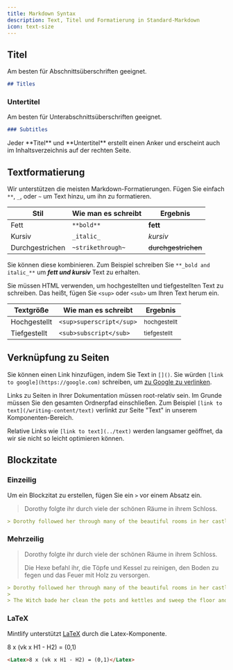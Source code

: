 ```yaml
---
title: Markdown Syntax
description: Text, Titel und Formatierung in Standard-Markdown
icon: text-size
---
```


## Titel

Am besten für Abschnittsüberschriften geeignet.

```md
## Titles
```

### Untertitel

Am besten für Unterabschnittsüberschriften geeignet.

```md
### Subtitles
```

<Tip>
  Jeder **Titel** und **Untertitel** erstellt einen Anker und erscheint auch im Inhaltsverzeichnis auf der rechten Seite.
</Tip>

## Textformatierung

Wir unterstützen die meisten Markdown-Formatierungen. Fügen Sie einfach `**`, `_`, oder `~` um Text hinzu, um ihn zu formatieren.

| Stil            | Wie man es schreibt | Ergebnis            |
| --------------- | ------------------- | ------------------- |
| Fett            | `**bold**`          | **fett**            |
| Kursiv          | `_italic_`          | *kursiv*            |
| Durchgestrichen | `~strikethrough~`   | ~~durchgestrichen~~ |

Sie können diese kombinieren. Zum Beispiel schreiben Sie `**_bold and italic_**` um ***fett und kursiv*** Text zu erhalten.

Sie müssen HTML verwenden, um hochgestellten und tiefgestellten Text zu schreiben. Das heißt, fügen Sie `<sup>` oder `<sub>` um Ihren Text herum ein.

| Textgröße    | Wie man es schreibt      | Ergebnis                |
| ------------ | ------------------------ | ----------------------- |
| Hochgestellt | `<sup>superscript</sup>` | <sup>hochgestellt</sup> |
| Tiefgestellt | `<sub>subscript</sub>`   | <sub>tiefgestellt</sub> |

## Verknüpfung zu Seiten

Sie können einen Link hinzufügen, indem Sie Text in `[]()`. Sie würden `[link to google](https://google.com)` schreiben, um [zu Google zu verlinken](https://google.com).

Links zu Seiten in Ihrer Dokumentation müssen root-relativ sein. Im Grunde müssen Sie den gesamten Ordnerpfad einschließen. Zum Beispiel `[link to text](/writing-content/text)` verlinkt zur Seite "Text" in unserem Komponenten-Bereich.

Relative Links wie `[link to text](../text)` werden langsamer geöffnet, da wir sie nicht so leicht optimieren können.

## Blockzitate

### Einzeilig

Um ein Blockzitat zu erstellen, fügen Sie ein `>` vor einem Absatz ein.

> Dorothy folgte ihr durch viele der schönen Räume in ihrem Schloss.

```md
> Dorothy followed her through many of the beautiful rooms in her castle.
```

### Mehrzeilig

> Dorothy folgte ihr durch viele der schönen Räume in ihrem Schloss.
>
> Die Hexe befahl ihr, die Töpfe und Kessel zu reinigen, den Boden zu fegen und das Feuer mit Holz zu versorgen.

```md
> Dorothy followed her through many of the beautiful rooms in her castle.
>
> The Witch bade her clean the pots and kettles and sweep the floor and keep the fire fed with wood.
```

### LaTeX

Mintlify unterstützt [LaTeX](https://www.latex-project.org) durch die Latex-Komponente.

<Latex>8 x (vk x H1 - H2) = (0,1)</Latex>

```md
<Latex>8 x (vk x H1 - H2) = (0,1)</Latex>
```
